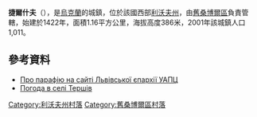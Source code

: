 {{coord|49|24|54|N|22|59|8|E|scale:100000|display=title}}

'''捷爾什夫'''（{{lang-uk|Тершів}}），是[[烏克蘭|烏克蘭]]的城鎮，位於該國西部[[利沃夫州|利沃夫州]]，由[[舊桑博爾區|舊桑博爾區]]負責管轄，始建於1422年，面積1.16平方公里，海拔高度386米，2001年該城鎮人口1,011。

==參考資料==
*[http://uaoc.lviv.ua/index.php?id=53  Про парафію на сайті Львівської єпархії УАПЦ] {{Wayback|url=http://uaoc.lviv.ua/index.php?id=53 |date=20201128200113 }}
* [http://weather.in.ua/ua/l'vovskaja/26066 Погода в селі Тершів] {{Wayback|url=http://weather.in.ua/ua/l%27vovskaja/26066 |date=20200923233345 }}

[[Category:利沃夫州村落|Category:利沃夫州村落]]
[[Category:舊桑博爾區村落|Category:舊桑博爾區村落]]


{{Lviv-geo-stub}}
